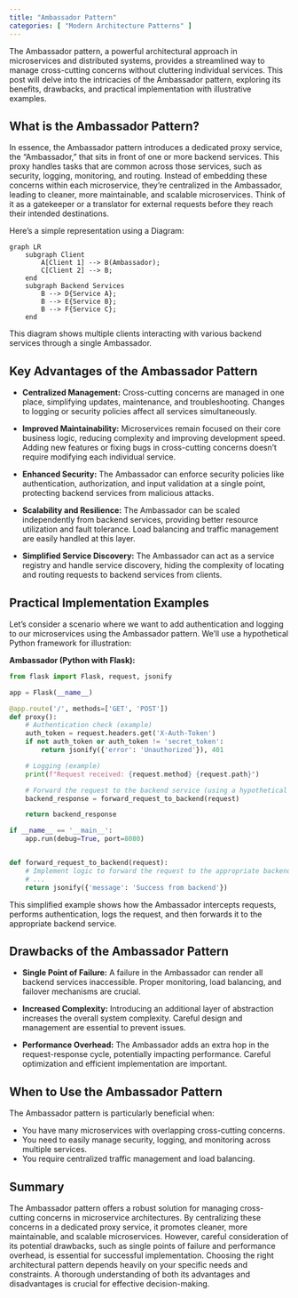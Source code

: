 ```yaml
---
title: "Ambassador Pattern"
categories: [ "Modern Architecture Patterns" ]
---
```



The Ambassador pattern, a powerful architectural approach in microservices and distributed systems, provides a streamlined way to manage cross-cutting concerns without cluttering individual services. This post will delve into the intricacies of the Ambassador pattern, exploring its benefits, drawbacks, and practical implementation with illustrative examples.


## What is the Ambassador Pattern?

In essence, the Ambassador pattern introduces a dedicated proxy service, the "Ambassador," that sits in front of one or more backend services.  This proxy handles tasks that are common across those services, such as security, logging, monitoring, and routing.  Instead of embedding these concerns within each microservice, they're centralized in the Ambassador, leading to cleaner, more maintainable, and scalable microservices.  Think of it as a gatekeeper or a translator for external requests before they reach their intended destinations.

Here's a simple representation using a Diagram:

```mermaid
graph LR
    subgraph Client
        A[Client 1] --> B(Ambassador);
        C[Client 2] --> B;
    end
    subgraph Backend Services
        B --> D{Service A};
        B --> E{Service B};
        B --> F{Service C};
    end
```

This diagram shows multiple clients interacting with various backend services through a single Ambassador.


## Key Advantages of the Ambassador Pattern

* **Centralized Management:**  Cross-cutting concerns are managed in one place, simplifying updates, maintenance, and troubleshooting.  Changes to logging or security policies affect all services simultaneously.

* **Improved Maintainability:** Microservices remain focused on their core business logic, reducing complexity and improving development speed.  Adding new features or fixing bugs in cross-cutting concerns doesn't require modifying each individual service.

* **Enhanced Security:**  The Ambassador can enforce security policies like authentication, authorization, and input validation at a single point, protecting backend services from malicious attacks.

* **Scalability and Resilience:** The Ambassador can be scaled independently from backend services, providing better resource utilization and fault tolerance. Load balancing and traffic management are easily handled at this layer.

* **Simplified Service Discovery:**  The Ambassador can act as a service registry and handle service discovery, hiding the complexity of locating and routing requests to backend services from clients.


## Practical Implementation Examples

Let's consider a scenario where we want to add authentication and logging to our microservices using the Ambassador pattern.  We'll use a hypothetical Python framework for illustration:

**Ambassador (Python with Flask):**

```python
from flask import Flask, request, jsonify

app = Flask(__name__)

@app.route('/', methods=['GET', 'POST'])
def proxy():
    # Authentication check (example)
    auth_token = request.headers.get('X-Auth-Token')
    if not auth_token or auth_token != 'secret_token':
        return jsonify({'error': 'Unauthorized'}), 401

    # Logging (example)
    print(f"Request received: {request.method} {request.path}")

    # Forward the request to the backend service (using a hypothetical library)
    backend_response = forward_request_to_backend(request)

    return backend_response

if __name__ == '__main__':
    app.run(debug=True, port=8080)


def forward_request_to_backend(request):
    # Implement logic to forward the request to the appropriate backend service
    # ...
    return jsonify({'message': 'Success from backend'})
```

This simplified example shows how the Ambassador intercepts requests, performs authentication, logs the request, and then forwards it to the appropriate backend service.


## Drawbacks of the Ambassador Pattern

* **Single Point of Failure:** A failure in the Ambassador can render all backend services inaccessible.  Proper monitoring, load balancing, and failover mechanisms are crucial.

* **Increased Complexity:** Introducing an additional layer of abstraction increases the overall system complexity.  Careful design and management are essential to prevent issues.

* **Performance Overhead:**  The Ambassador adds an extra hop in the request-response cycle, potentially impacting performance.  Careful optimization and efficient implementation are important.


## When to Use the Ambassador Pattern

The Ambassador pattern is particularly beneficial when:

* You have many microservices with overlapping cross-cutting concerns.
* You need to easily manage security, logging, and monitoring across multiple services.
* You require centralized traffic management and load balancing.


## Summary

The Ambassador pattern offers a robust solution for managing cross-cutting concerns in microservice architectures. By centralizing these concerns in a dedicated proxy service, it promotes cleaner, more maintainable, and scalable microservices. However, careful consideration of its potential drawbacks, such as single points of failure and performance overhead, is essential for successful implementation.  Choosing the right architectural pattern depends heavily on your specific needs and constraints.  A thorough understanding of both its advantages and disadvantages is crucial for effective decision-making.

